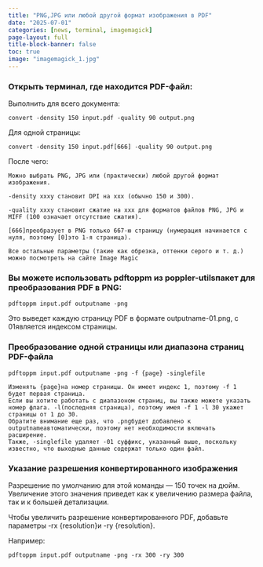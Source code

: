 ```yaml
---
title: "PNG,JPG или любой другой формат изображения в PDF"
date: "2025-07-01"
categories: [news, terminal, imagemagick]
page-layout: full
title-block-banner: false
toc: true
image: "imagemagick_1.jpg"
---
```


### Открыть терминал, где находится PDF-файл:

Выполнить для всего документа:
```
convert -density 150 input.pdf -quality 90 output.png
```
Для одной страницы:
```
convert -density 150 input.pdf[666] -quality 90 output.png
```
После чего:
```
Можно выбрать PNG, JPG или (практически) любой другой формат изображения.

-density xxxу становит DPI на xxx (обычно 150 и 300).

-quality xxxу становит сжатие на xxx для форматов файлов PNG, JPG и MIFF (100 означает отсутствие сжатия).

[666]преобразует в PNG только 667-ю страницу (нумерация начинается с нуля, поэтому [0]это 1-я страница).

Все остальные параметры (такие как обрезка, оттенки серого и т. д.) можно посмотреть на сайте Image Magic
```
### Вы можете использовать pdftoppm из poppler-utilsпакет для преобразования PDF в PNG:
```
pdftoppm input.pdf outputname -png
```
Это выведет каждую страницу PDF в формате outputname-01.png, с 01является индексом страницы.

### Преобразование одной страницы или диапазона страниц PDF-файла
```
pdftoppm input.pdf outputname -png -f {page} -singlefile
```
```
Изменять {page}на номер страницы. Он имеет индекс 1, поэтому -f 1 будет первая страница.
Если вы хотите работать с диапазоном страниц, вы также можете указать номер флага. -l(последняя страница), поэтому имея -f 1 -l 30 укажет страницы от 1 до 30.
Обратите внимание еще раз, что .pngбудет добавлено к outputnameавтоматически, поэтому нет необходимости включать расширение. 
Также, -singlefile удаляет -01 суффикс, указанный выше, поскольку известно, что выходные данные содержат только один файл.
```
### Указание разрешения конвертированного изображения

Разрешение по умолчанию для этой команды — 150 точек на дюйм. Увеличение этого значения приведет как к увеличению размера файла, так и к большей детализации.

Чтобы увеличить разрешение конвертированного PDF, добавьте параметры -rx {resolution}и -ry {resolution}. 

Например:
```
pdftoppm input.pdf outputname -png -rx 300 -ry 300
```



